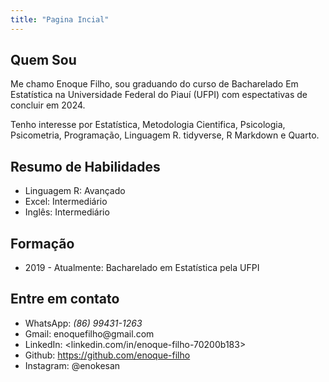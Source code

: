 ```yaml
---
title: "Pagina Incial"
---
```


## Quem Sou

Me chamo Enoque Filho, sou graduando do curso de Bacharelado Em Estatística na Universidade Federal do Piauí (UFPI) com espectativas de concluir em 2024.

Tenho interesse por Estatística, Metodologia Cientifica, Psicologia, Psicometria, Programação, Linguagem R. tidyverse, R Markdown e Quarto.


## Resumo de Habilidades

- Linguagem R: Avançado
- Excel: Intermediário
- Inglês: Intermediário

## Formação

- 2019 - Atualmente: Bacharelado em Estatística pela UFPI


## Entre em contato

- WhatsApp: *(86) 99431-1263*
- Gmail: enoquefilho@gmail.com
- LinkedIn:  <linkedin.com/in/enoque-filho-70200b183>
- Github: <https://github.com/enoque-filho>
- Instagram: @enokesan





